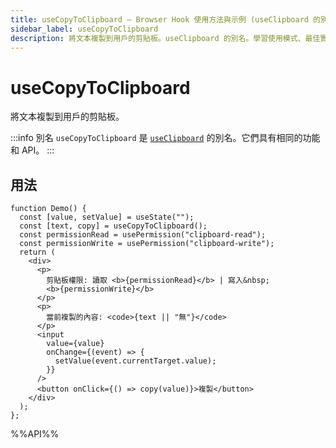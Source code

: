 ```yaml
---
title: useCopyToClipboard – Browser Hook 使用方法與示例 (useClipboard 的別名)
sidebar_label: useCopyToClipboard
description: 將文本複製到用戶的剪貼板。useClipboard 的別名。學習使用模式、最佳實踐和 React 開發者的代碼示例。
---
```

# useCopyToClipboard

將文本複製到用戶的剪貼板。

:::info 別名
`useCopyToClipboard` 是 [`useClipboard`](/zh-Hans/browser/useClipboard) 的別名。它們具有相同的功能和 API。
:::

## 用法

```tsx live
function Demo() {
  const [value, setValue] = useState("");
  const [text, copy] = useCopyToClipboard();
  const permissionRead = usePermission("clipboard-read");
  const permissionWrite = usePermission("clipboard-write");
  return (
    <div>
      <p>
        剪貼板權限: 讀取 <b>{permissionRead}</b> | 寫入&nbsp;
        <b>{permissionWrite}</b>
      </p>
      <p>
        當前複製的內容: <code>{text || "無"}</code>
      </p>
      <input
        value={value}
        onChange={(event) => {
          setValue(event.currentTarget.value);
        }}
      />
      <button onClick={() => copy(value)}>複製</button>
    </div>
  );
};

```

%%API%%
